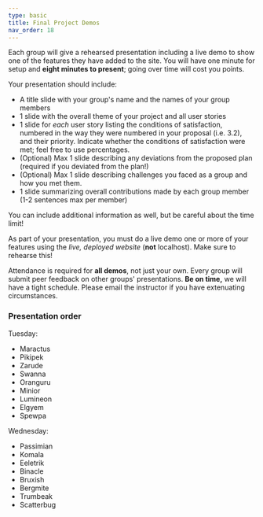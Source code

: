 ```yaml
---
type: basic
title: Final Project Demos
nav_order: 18
---
```


Each group will give a rehearsed presentation including a live demo to show one of the features they have added to the site. You will have one minute for setup and **eight minutes to present**; going over time will cost you points.

Your presentation should include:

 - A title slide with your group's name and the names of your group members
 - 1 slide with the overall theme of your project and all user stories
 - 1 slide for _each_ user story listing the conditions of satisfaction, numbered in the way they were numbered in your proposal (i.e. 3.2), and their priority. Indicate whether the conditions of satisfaction were met; feel free to use percentages.
 - (Optional) Max 1 slide describing any deviations from the proposed plan (required if you deviated from the plan!)
 - (Optional) Max 1 slide describing challenges you faced as a group and how you met them.
 - 1 slide summarizing overall contributions made by each group member (1-2 sentences max per member)

You can include additional information as well, but be careful about the time limit!

As part of your presentation, you must do a live demo one or more of your features using the *live, deployed website* (**not** localhost). Make sure to rehearse this!

Attendance is required for **all demos**, not just your own. Every group will submit peer feedback on other groups' presentations. **Be on time,** we will have a tight schedule. Please email the instructor if you have extenuating circumstances.

### Presentation order

Tuesday:
 - Maractus
 - Pikipek
 - Zarude
 - Swanna
 - Oranguru
 - Minior
 - Lumineon
 - Elgyem
 - Spewpa

Wednesday:
 - Passimian
 - Komala
 - Eeletrik
 - Binacle
 - Bruxish
 - Bergmite
 - Trumbeak
 - Scatterbug